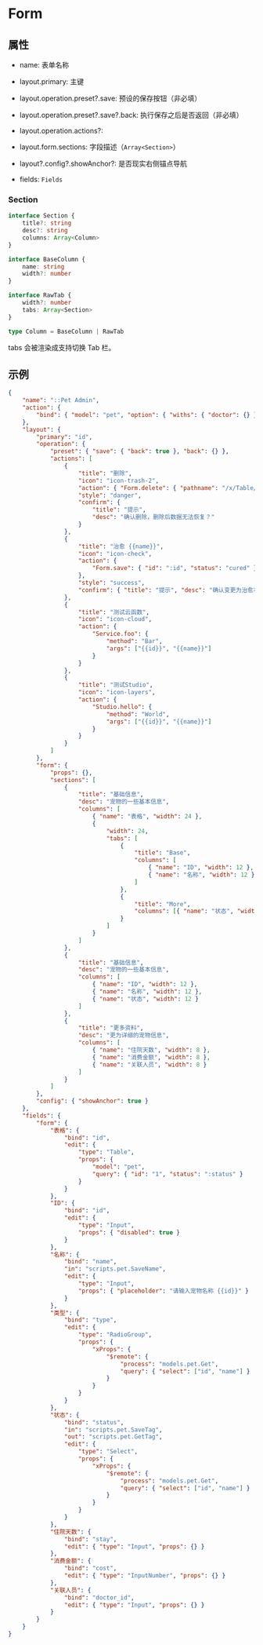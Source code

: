 # Form

## 属性

- name: 表单名称

- layout.primary: 主键

- layout.operation.preset?.save: 预设的保存按钮（非必填）

- layout.operation.preset?.save?.back: 执行保存之后是否返回（非必填）

- layout.operation.actions?:

- layout.form.sections: 字段描述（`Array<Section>`）

- layout?.config?.showAnchor?: 是否现实右侧锚点导航

- fields: `Fields`

### Section

```ts
interface Section {
	title?: string
	desc?: string
	columns: Array<Column>
}

interface BaseColumn {
	name: string
	width?: number
}

interface RawTab {
	width?: number
	tabs: Array<Section>
}

type Column = BaseColumn | RawTab
```

tabs 会被渲染成支持切换 Tab 栏。

## 示例

```json
{
	"name": "::Pet Admin",
	"action": {
		"bind": { "model": "pet", "option": { "withs": { "doctor": {} } } }
	},
	"layout": {
		"primary": "id",
		"operation": {
			"preset": { "save": { "back": true }, "back": {} },
			"actions": [
				{
					"title": "删除",
					"icon": "icon-trash-2",
					"action": { "Form.delete": { "pathname": "/x/Table/env" } },
					"style": "danger",
					"confirm": {
						"title": "提示",
						"desc": "确认删除，删除后数据无法恢复？"
					}
				},
				{
					"title": "治愈 {{name}}",
					"icon": "icon-check",
					"action": {
						"Form.save": { "id": ":id", "status": "cured" }
					},
					"style": "success",
					"confirm": { "title": "提示", "desc": "确认变更为治愈状态？{{name}}" }
				},
				{
					"title": "测试云函数",
					"icon": "icon-cloud",
					"action": {
						"Service.foo": {
							"method": "Bar",
							"args": ["{{id}}", "{{name}}"]
						}
					}
				},
				{
					"title": "测试Studio",
					"icon": "icon-layers",
					"action": {
						"Studio.hello": {
							"method": "World",
							"args": ["{{id}}", "{{name}}"]
						}
					}
				}
			]
		},
		"form": {
			"props": {},
			"sections": [
				{
					"title": "基础信息",
					"desc": "宠物的一些基本信息",
					"columns": [
						{ "name": "表格", "width": 24 },
						{
							"width": 24,
							"tabs": [
								{
									"title": "Base",
									"columns": [
										{ "name": "ID", "width": 12 },
										{ "name": "名称", "width": 12 }
									]
								},
								{
									"title": "More",
									"columns": [{ "name": "状态", "width": 12 }]
								}
							]
						}
					]
				},
				{
					"title": "基础信息",
					"desc": "宠物的一些基本信息",
					"columns": [
						{ "name": "ID", "width": 12 },
						{ "name": "名称", "width": 12 },
						{ "name": "状态", "width": 12 }
					]
				},
				{
					"title": "更多资料",
					"desc": "更为详细的宠物信息",
					"columns": [
						{ "name": "住院天数", "width": 8 },
						{ "name": "消费金额", "width": 8 },
						{ "name": "关联人员", "width": 8 }
					]
				}
			]
		},
		"config": { "showAnchor": true }
	},
	"fields": {
		"form": {
			"表格": {
				"bind": "id",
				"edit": {
					"type": "Table",
					"props": {
						"model": "pet",
						"query": { "id": "1", "status": ":status" }
					}
				}
			},
			"ID": {
				"bind": "id",
				"edit": {
					"type": "Input",
					"props": { "disabled": true }
				}
			},
			"名称": {
				"bind": "name",
				"in": "scripts.pet.SaveName",
				"edit": {
					"type": "Input",
					"props": { "placeholder": "请输入宠物名称 {{id}}" }
				}
			},
			"类型": {
				"bind": "type",
				"edit": {
					"type": "RadioGroup",
					"props": {
						"xProps": {
							"$remote": {
								"process": "models.pet.Get",
								"query": { "select": ["id", "name"] }
							}
						}
					}
				}
			},
			"状态": {
				"bind": "status",
				"in": "scripts.pet.SaveTag",
				"out": "scripts.pet.GetTag",
				"edit": {
					"type": "Select",
					"props": {
						"xProps": {
							"$remote": {
								"process": "models.pet.Get",
								"query": { "select": ["id", "name"] }
							}
						}
					}
				}
			},
			"住院天数": {
				"bind": "stay",
				"edit": { "type": "Input", "props": {} }
			},
			"消费金额": {
				"bind": "cost",
				"edit": { "type": "InputNumber", "props": {} }
			},
			"关联人员": {
				"bind": "doctor_id",
				"edit": { "type": "Input", "props": {} }
			}
		}
	}
}
```
